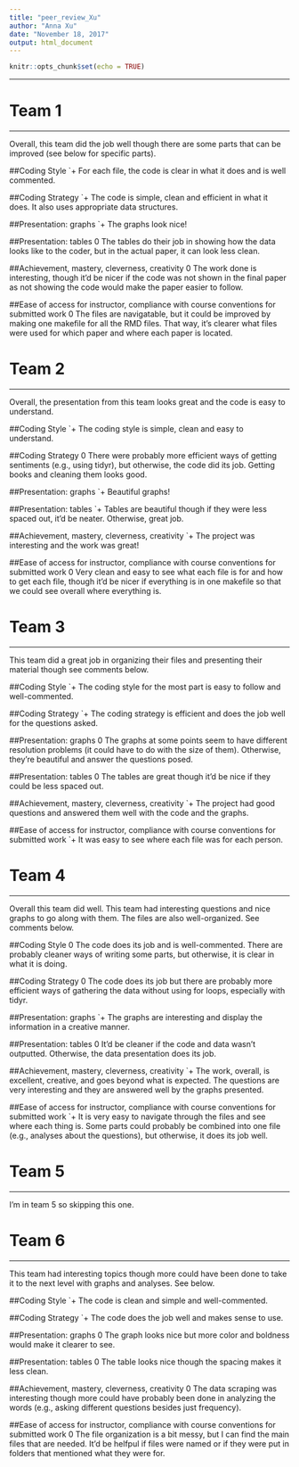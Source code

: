 ```yaml
---
title: "peer_review_Xu"
author: "Anna Xu"
date: "November 18, 2017"
output: html_document
---
```


```r
knitr::opts_chunk$set(echo = TRUE)
```
*** 
# Team 1
*** 
Overall, this team did the job well though there are some parts that can be improved (see below for specific parts). 

##Coding Style
`+ For each file, the code is clear in what it does and is well commented.

##Coding Strategy
`+ The code is simple, clean and efficient in what it does. It also uses appropriate data structures. 

##Presentation: graphs
`+ The graphs look nice! 

##Presentation: tables
0 The tables do their job in showing how the data looks like to the coder, but in the actual paper, it can look less clean.

##Achievement, mastery, cleverness, creativity
0 The work done is interesting, though it'd be nicer if the code was not shown in the final paper as not showing the code would make the paper easier to follow. 

##Ease of access for instructor, compliance with course conventions for submitted work
0 The files are navigatable, but it could be improved by making one makefile for all the RMD files. That way, it's clearer what files were used for which paper and where each paper is located. 

# Team 2
*** 

Overall, the presentation from this team looks great and the code is easy to understand. 

##Coding Style
`+ The coding style is simple, clean and easy to understand. 

##Coding Strategy
0 There were probably more efficient ways of getting sentiments (e.g., using tidyr), but otherwise, the code did its job. Getting books and cleaning them looks good. 

##Presentation: graphs
`+ Beautiful graphs!

##Presentation: tables
`+ Tables are beautiful though if they were less spaced out, it'd be neater. Otherwise, great job.

##Achievement, mastery, cleverness, creativity
`+ The project was interesting and the work was great!

##Ease of access for instructor, compliance with course conventions for submitted work
0 Very clean and easy to see what each file is for and how to get each file, though it'd be nicer if everything is in one makefile so that we could see overall where everything is.

# Team 3
*** 

This team did a great job in organizing their files and presenting their material though see comments below. 

##Coding Style
`+ The coding style for the most part is easy to follow and well-commented.

##Coding Strategy
`+ The coding strategy is efficient and does the job well for the questions asked. 

##Presentation: graphs
0 The graphs at some points seem to have different resolution problems (it could have to do with the size of them). Otherwise, they're beautiful and answer the questions posed. 

##Presentation: tables
0 The tables are great though it'd be nice if they could be less spaced out. 

##Achievement, mastery, cleverness, creativity
`+ The project had good questions and answered them well with the code and the graphs. 

##Ease of access for instructor, compliance with course conventions for submitted work
`+ It was easy to see where each file was for each person. 

# Team 4
*** 

Overall this team did well. This team had interesting questions and nice graphs to go along with them. The files are also well-organized. See comments below. 

##Coding Style
0 The code does its job and is well-commented. There are probably cleaner ways of writing some parts, but otherwise, it is clear in what it is doing. 

##Coding Strategy
0 The code does its job but there are probably more efficient ways of gathering the data without using for loops, especially with tidyr. 

##Presentation: graphs
`+ The graphs are interesting and display the information in a creative manner. 

##Presentation: tables
0 It'd be cleaner if the code and data wasn't outputted. Otherwise, the data presentation does its job. 

##Achievement, mastery, cleverness, creativity
`+ The work, overall, is excellent, creative, and goes beyond what is expected. The questions are very interesting and they are answered well by the graphs presented. 

##Ease of access for instructor, compliance with course conventions for submitted work
`+ It is very easy to navigate through the files and see where each thing is. Some parts could probably be combined into one file (e.g., analyses about the questions), but otherwise, it does its job well. 

# Team 5
*** 
I'm in team 5 so skipping this one. 

# Team 6
*** 

This team had interesting topics though more could have been done to take it to the next level with graphs and analyses. See below. 

##Coding Style
`+ The code is clean and simple and well-commented. 

##Coding Strategy
`+ The code does the job well and makes sense to use.

##Presentation: graphs
0 The graph looks nice but more color and boldness would make it clearer to see. 

##Presentation: tables
0 The table looks nice though the spacing makes it less clean.

##Achievement, mastery, cleverness, creativity
0 The data scraping was interesting though more could have probably been done in analyzing the words (e.g., asking different questions besides just frequency).

##Ease of access for instructor, compliance with course conventions for submitted work
0 The file organization is a bit messy, but I can find the main files that are needed. It'd be helfpul if files were named or if they were put in folders that mentioned what they were for. 
